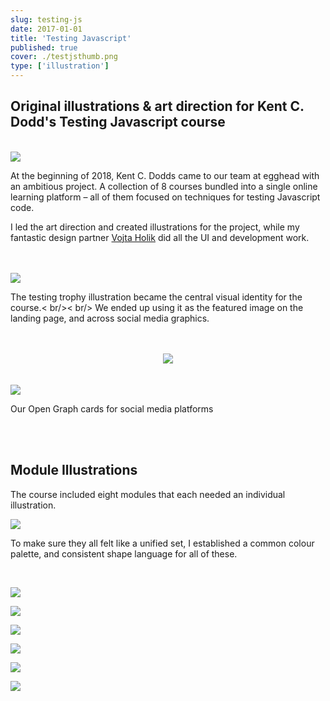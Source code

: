 ```yaml
---
slug: testing-js
date: 2017-01-01
title: 'Testing Javascript'
published: true
cover: ./testjsthumb.png
type: ['illustration']
---
```


<h2>Original illustrations & art direction for Kent C. Dodd's <a noStyle to="https://testingjavascript.com/">Testing Javascript</a> course</h2>

<br />

<ImageGrid>

<Image src="https://res.cloudinary.com/dg3gyk0gu/image/upload/c_scale,w_350/v1589126580/maggieappleton.com/TestingTrophy_Main.png" />

<p>At the beginning of 2018, Kent C. Dodds came to our team at egghead with an ambitious project. A collection of 8 courses bundled into a single online learning platform – all of them focused on techniques for testing Javascript code. 

I led the art direction and created illustrations for the project, while my fantastic design partner <a href="https://vojta.io/">Vojta Holik</a> did all the UI and development work.</p>

</ImageGrid>

<br />
<br />

<FullWidth2Col height="900px" bgColor="#2F2E37">

<Image src="https://res.cloudinary.com/dg3gyk0gu/image/upload/c_scale,w_990/v1589126594/maggieappleton.com/testing-js/TestingJSLanding.png" />

<p>The testing trophy illustration became the central visual identity for the course.< br/>< br/>
We ended up using it as the featured image on the landing page, and across social media graphics.</p>

</FullWidth2Col>

<br />
<br />

<Center>

<Image src="https://res.cloudinary.com/dg3gyk0gu/image/upload/c_scale,w_470/v1589126579/maggieappleton.com/testing-js/CodeBits_1_2x.png" />


</Center>

<br />
<br />

<FullWidth2Col height="400px" bgColor="#2F2E37">

<Image src="https://res.cloudinary.com/dg3gyk0gu/image/upload/c_scale,w_920/v1589126581/maggieappleton.com/testing-js/TestJS_Twitter.png" />

<p>Our Open Graph cards for social media platforms</p>

</FullWidth2Col>

<br />
<br />

## Module Illustrations

The course included eight modules that each needed an individual illustration.

![](https://res.cloudinary.com/dg3gyk0gu/image/upload/c_scale,w_650/v1589126582/maggieappleton.com/Courses_Mockup.png)

To make sure they all felt like a unified set, I established a common colour palette, and consistent shape language for all of these.

<br />

<ThreeImageGrid>

![](https://res.cloudinary.com/dg3gyk0gu/image/upload/c_scale,w_260/v1589126559/maggieappleton.com/txmodule3.png)

![](https://res.cloudinary.com/dg3gyk0gu/image/upload//c_scale,w_260/v1589126559/maggieappleton.com/txmodule6.png)

![](https://res.cloudinary.com/dg3gyk0gu/image/upload//c_scale,w_260/v1589126561/maggieappleton.com/txmodule8.png)

![](https://res.cloudinary.com/dg3gyk0gu/image/upload//c_scale,w_260/v1589126559/maggieappleton.com/txmodule1.png)

![](https://res.cloudinary.com/dg3gyk0gu/image/upload//c_scale,w_260/v1589126559/maggieappleton.com/txmodule2.png)

![](https://res.cloudinary.com/dg3gyk0gu/image/upload//c_scale,w_260/v1589126560/maggieappleton.com/txmodule7.png)

</ThreeImageGrid>